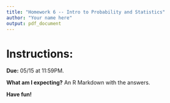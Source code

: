```yaml
---
title: "Homework 6 -- Intro to Probability and Statistics"
author: "Your name here"
output: pdf_document
---
```


# Instructions:

**Due:** 05/15 at 11:59PM.

**What am I expecting?** An R Markdown with the answers.

**Have fun!**

# 